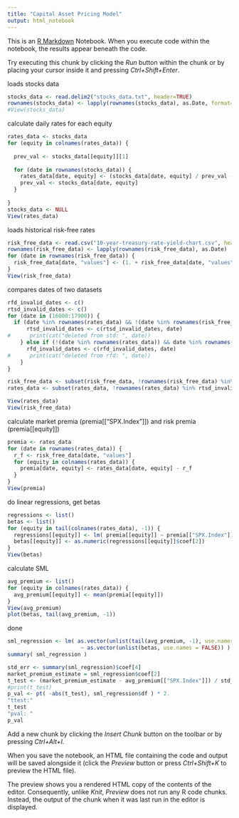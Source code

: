 ```yaml
---
title: "Capital Asset Pricing Model"
output: html_notebook
---
```


This is an [R Markdown](http://rmarkdown.rstudio.com) Notebook. When you execute code within the notebook, the results appear beneath the code. 

Try executing this chunk by clicking the *Run* button within the chunk or by placing your cursor inside it and pressing *Ctrl+Shift+Enter*. 

loads stocks data
```r
stocks_data <- read.delim2("stocks_data.txt", header=TRUE)
rownames(stocks_data) <- lapply(rownames(stocks_data), as.Date, format="%Y.%m.%d")
#View(stocks_data)
```
calculate daily rates for each equity
```r
rates_data <- stocks_data
for (equity in colnames(rates_data)) {
  
  prev_val <- stocks_data[[equity]][1]
  
  for (date in rownames(stocks_data)) {
    rates_data[date, equity] <- (stocks_data[date, equity] / prev_val - 1.)
    prev_val <- stocks_data[date, equity]
  }
  
}
stocks_data <- NULL
View(rates_data)
```
loads historical risk-free rates
```r
risk_free_data <- read.csv("10-year-treasury-rate-yield-chart.csv", header=TRUE) # file is missing for now
rownames(risk_free_data) <- lapply(rownames(risk_free_data), as.Date)
for (date in rownames(risk_free_data)) {
  risk_free_data[date, "values"] <- (1. + risk_free_data[date, "values"] / 100.) ^ (1./250.) - 1.
}
View(risk_free_data)
```
compares dates of two datasets
```r
rfd_invalid_dates <- c()
rtsd_invalid_dates <- c()
for (date in (16000:17900)) {
  if (date %in% rownames(rates_data) && !(date %in% rownames(risk_free_data))) {
      rtsd_invalid_dates <- c(rtsd_invalid_dates, date)
#      print(cat("deleted from std: ", date))
    } else if (!(date %in% rownames(rates_data)) && date %in% rownames(risk_free_data)) {
      rfd_invalid_dates <- c(rfd_invalid_dates, date)
#      print(cat("deleted from rfd: ", date))
    }
}

risk_free_data <- subset(risk_free_data, !rownames(risk_free_data) %in% rfd_invalid_dates)
rates_data <- subset(rates_data, !rownames(rates_data) %in% rtsd_invalid_dates)

View(rates_data)
View(risk_free_data)
```
calculate market premia (premia[["SPX.Index"]]) and risk premia (premia[[equity]])
```r
premia <- rates_data
for (date in rownames(rates_data)) {
  r_f <- risk_free_data[date, "values"]
  for (equity in colnames(rates_data)) {
    premia[date, equity] <- rates_data[date, equity] - r_f
  }
}
View(premia)
```
do linear regressions, get betas
```r
regressions <- list()
betas <- list()
for (equity in tail(colnames(rates_data), -1)) {
  regressions[[equity]] <- lm( premia[[equity]] ~ premia[["SPX.Index"]] )
  betas[[equity]] <- as.numeric(regressions[[equity]]$coef[2])
}
View(betas)
```
calculate SML
```r
avg_premium <- list()
for (equity in colnames(rates_data)) {
  avg_premium[[equity]] <- mean(premia[[equity]])
}
View(avg_premium)
plot(betas, tail(avg_premium, -1))
```
done
```r
sml_regression <- lm( as.vector(unlist(tail(avg_premium, -1), use.names = FALSE)) 
                       ~ as.vector(unlist(betas, use.names = FALSE)) )
summary( sml_regression )

```

```r
std_err <- summary(sml_regression)$coef[4]
market_premium_estimate = sml_regression$coef[2]
t_test <- (market_premium_estimate - avg_premium[["SPX.Index"]]) / std_err
#print(t_test)
p_val <- pt( -abs(t_test), sml_regression$df ) * 2.
"ttest:"
t_test
"pval: "
p_val
```


Add a new chunk by clicking the *Insert Chunk* button on the toolbar or by pressing *Ctrl+Alt+I*.

When you save the notebook, an HTML file containing the code and output will be saved alongside it (click the *Preview* button or press *Ctrl+Shift+K* to preview the HTML file).

The preview shows you a rendered HTML copy of the contents of the editor. Consequently, unlike *Knit*, *Preview* does not run any R code chunks. Instead, the output of the chunk when it was last run in the editor is displayed.
